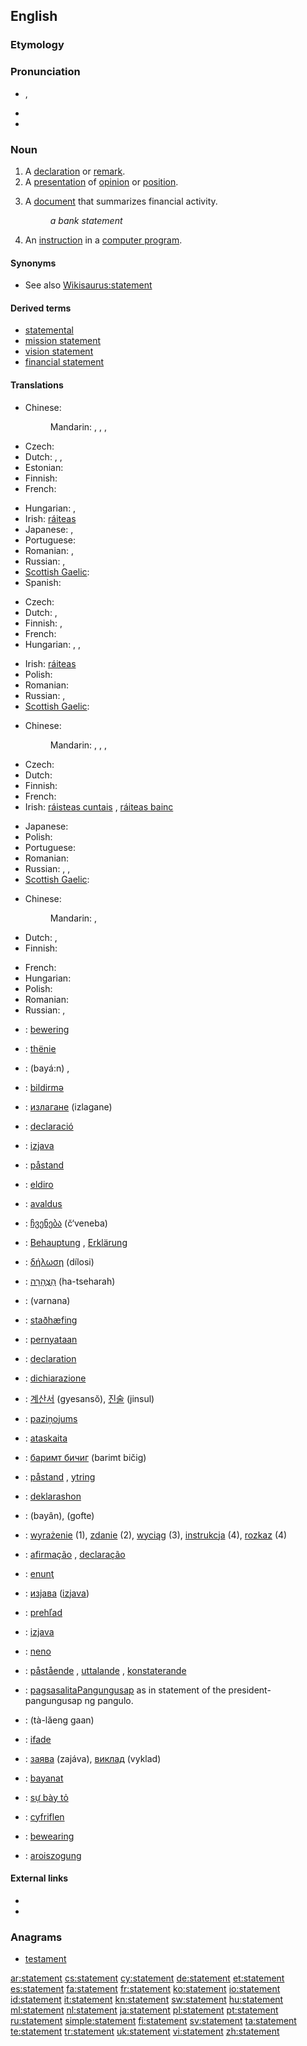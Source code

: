 ==English==
{{wikipedia|dab=statement}}

===Etymology===
{{suffix|state|ment}}

===Pronunciation===
* {{a|UK}} {{IPA|/ˈsteɪt.mənt/}}, {{SAMPA|/"steIt.m@nt/}}
* {{rhymes|eɪtmənt}}
* {{audio|en-us-statement.ogg|Audio (US)}}

===Noun===
{{en-noun}}

# A [[declaration]] or [[remark]].
# A [[presentation]] of [[opinion]] or [[position]].
# {{finance}} A [[document]] that summarizes financial activity.
#: ''a bank statement''
# {{computing}} An [[instruction]] in a [[computer program]].

{{rfex}}

====Synonyms====
* See also [[Wikisaurus:statement]]

====Derived terms====
* [[statemental]]
* [[mission statement]]
* [[vision statement]]
* [[financial statement]]

====Translations====
{{trans-top|declaration or remark}}
* Chinese:
*: Mandarin: {{t|cmn|聲明|sc=Hani}}, {{t|cmn|声明|tr=shēngmíng|sc=Hani}}, {{t|cmn|陳述|sc=Hani}}, {{t|cmn|陈述|tr=chénshù|sc=Hani}}
* Czech: {{t-|cs|výrok|m}}
* Dutch: {{t+|nl|verklaring|f}}, {{t|nl|bemerking|f}}, {{t+|nl|opmerking|f}}
* Estonian: {{t-|et|väide}}
* Finnish: {{t-|fi|toteamus}}
* French: {{t+|fr|déclaration|f}}
{{trans-mid}}
* Hungarian: {{t|hu|kijelentés}}, {{t+|hu|állítás}}
* Irish: [[ráiteas]] {{m}}
* Japanese: {{t|ja|声明|tr=せいめい, seimei}}, {{t|ja|陳述|tr=ちんじゅつ, chinjutsu}}
* Portuguese: {{t|pt|declaração}}
* Romanian: {{t|ro|declarație|f}}, {{t|ro|remarcă|f}}
* Russian: {{t|ru|заявление|n|tr=zajavlénije}}, {{t+|ru|утверждение|n|tr=utverždénije}}
* [[Scottish Gaelic]]: {{t-|gd|ràdh|m|xs=Scottish Gaelic}}
* Spanish: {{t|es|declaración|f}}
{{trans-bottom}}

{{trans-top|presentation of opinion or position}}
* Czech: {{t-|cs|výrok|m}}
* Dutch: {{t+|nl|verklaring|f}}, {{t-|nl|stellingname|f}}
* Finnish: {{t-|fi|lausunto}}, {{t-|fi|kannanotto}}
* French: {{t+|fr|déclaration|f}}
* Hungarian: {{t|hu|bejelentés}}, {{t+|hu|nyilatkozat}}, {{t|hu|közlemény}}
{{trans-mid}}
* Irish: [[ráiteas]] {{m}}
* Polish: {{t|pl|stanowisko|n}}
* Romanian: {{t|ro|declarație|f}}
* Russian: {{t+|ru|изложение|n|tr=izložénije}}, {{t+|ru|формулировка|f|tr=formuliróvka}}
* [[Scottish Gaelic]]: {{t-|gd|ràdh|m|xs=Scottish Gaelic}}
{{trans-bottom}}

{{trans-top|finance: document that summarizes financial activity}}
* Chinese:
*: Mandarin: {{t|cmn|財務報告|sc=Hani}}, {{t|cmn|财务报告|tr=cáiwù bàogào|sc=Hani}}, {{t|cmn|銀行結單|sc=Hani}}, {{t|cmn|银行结单|tr=yínháng jiédān|sc=Hani}} {{qualifier|bank statement}}
* Czech: {{t-|cs|výpis|m}}
* Dutch: {{t+|nl|uittreksel|n}}
* Finnish: {{t|fi|tiliote}}
* French: {{t+|fr|relevé|m}}
* Irish: [[ráisteas cuntais]] {{m}}, [[ráiteas bainc]] {{f}}
{{trans-mid}}
* Japanese: {{t|ja|報告書|tr=ほうこくしょ, hōkokusho}}
* Polish: {{t-|pl|bilans}}
* Portuguese: {{t|pt|extrato|m}}
* Romanian: {{t|ro|bilanț|n}}
* Russian: {{t+|ru|отчёт|m|tr=otčót}}, {{t+|ru|баланс|m|tr=baláns}}, {{t+|ru|выписка|f|tr=výpiska}}
* [[Scottish Gaelic]]: {{t-|gd|aithisg|f|xs=Scottish Gaelic}}
{{trans-bottom}}

{{trans-top|computing: instruction in a computer program}}
* Chinese:
*: Mandarin: {{t|cmn|聲明|sc=Hani}}, {{t|cmn|声明|tr=shēngmíng|sc=Hani}}
* Dutch: {{t+|nl|verklaring|f}}, {{t+|nl|instructie}}
* Finnish: {{t+|fi|ohje}}
{{trans-mid}}
* French: {{t|fr|ligne de code|f}}
* Hungarian: {{t+|hu|utasítás}}
* Polish: {{t+|pl|wyrażenie|n}}
* Romanian: {{t|ro|instrucțiune|f}}
* Russian: {{t+|ru|оператор|n|tr=operátor}}, {{t+|ru|инструкция|n|tr=instrúktsiya}}
{{trans-bottom}}

{{checktrans-top}}
* {{ttbc|af}}: [[bewering]]
* {{ttbc|sq}}: [[thënie]]
* {{ttbc|ar}}: {{Arab|[[بيان]]}} (bayá:n) {{m}}, {{Arab|[[تصريح]]}} {{unicode|(taʂrí:ħ)}} {{m}}
* {{ttbc|az}}: [[bildirmə]]
* {{ttbc|bg}}: [[излагане]] (izlagane) {{n}}
* {{ttbc|ca}}: [[declaració]] {{f}}
* {{ttbc|hr}}: [[izjava]] {{f}}
* {{ttbc|da}}: [[påstand]]
* {{ttbc|eo}}: [[eldiro]]
* {{ttbc|et}}: [[avaldus]]
* {{ttbc|ka}}: [[ჩვენება]] (č‘veneba)
* {{ttbc|de}}: [[Behauptung]] {{f}}, [[Erklärung]] {{f}}
* {{ttbc|el}}: [[δήλωση]] (dílosi) {{f}}
* {{ttbc|he}}: [[הצהרה|הַצְהָרָה]] (ha-tseharah) {{f}}
* {{ttbc|hi}}: (varnana)
* {{ttbc|is}}: [[staðhæfing]]
* {{ttbc|id}}: [[pernyataan]]
* {{ttbc|ia}}: [[declaration]]
* {{ttbc|it}}: [[dichiarazione]]
{{trans-mid}}
* {{ttbc|ko}}: [[계산서]] (gyesansŏ), [[진술]] (jinsul)
* {{ttbc|lv}}: [[paziņojums]]
* {{ttbc|lt}}: [[ataskaita]]
* {{ttbc|mn}}: [[баримт бичиг]] (barimt bičig)
* {{ttbc|no}}: [[påstand]] {{m}}, [[ytring]] {{c}}
* {{ttbc|pap}}: [[deklarashon]]
* {{ttbc|fa}}: {{fa-Arab|[[بیان]]}} (bayân), {{fa-Arab|[[گفته]]}} (gofte)
* {{ttbc|pl}}: [[wyrażenie]] {{n}} (1), [[zdanie]] {{n}} (2), [[wyciąg]] {{m}} (3), [[instrukcja]] {{f}} (4), [[rozkaz]] {{m}} (4)
* {{ttbc|pt}}: [[afirmação]] {{f}}, [[declaração]] {{f}}
* {{ttbc|ro}}: [[enunţ]]
* {{ttbc|sr}}: [[изјава]] ([[izjava]])
* {{ttbc|sk}}: [[prehľad]]
* {{ttbc|sl}}: [[izjava]]
* {{ttbc|sw}}: [[neno]]
* {{ttbc|sv}}: [[påstående]] {{n}}, [[uttalande]] {{n}}, [[konstaterande]] {{n}}
* {{ttbc|tl}}: [[pagsasalita]]Pangungusap as in statement of the president-pangungusap ng pangulo.
* {{ttbc|th}}: {{Thai|[[แถลงการณ์]]}} (tà-lăeng gaan)
* {{ttbc|tr}}: [[ifade]]
* {{ttbc|uk}}: [[заява]] (zajáva), [[виклад]] (vyklad)
* {{ttbc|ug}}: [[bayanat]]
* {{ttbc|vi}}: [[sự bày tỏ]]
* {{ttbc|cy}}: [[cyfriflen]]
* {{ttbc|fy}}: [[bewearing]]
* {{ttbc|yi}}: [[aroiszogung]]
{{trans-bottom}}

====External links====
* {{R:Webster 1913}}
* {{R:Century 1911}}

===Anagrams===
* [[testament#English|testament]]

[[ar:statement]]
[[cs:statement]]
[[cy:statement]]
[[de:statement]]
[[et:statement]]
[[es:statement]]
[[fa:statement]]
[[fr:statement]]
[[ko:statement]]
[[io:statement]]
[[id:statement]]
[[it:statement]]
[[kn:statement]]
[[sw:statement]]
[[hu:statement]]
[[ml:statement]]
[[nl:statement]]
[[ja:statement]]
[[pl:statement]]
[[pt:statement]]
[[ru:statement]]
[[simple:statement]]
[[fi:statement]]
[[sv:statement]]
[[ta:statement]]
[[te:statement]]
[[tr:statement]]
[[uk:statement]]
[[vi:statement]]
[[zh:statement]]